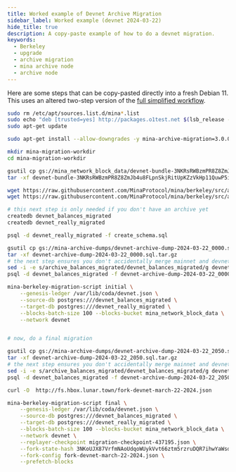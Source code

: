 ```yaml
---
title: Worked example of Devnet Archive Migration
sidebar_label: Worked example (devnet 2024-03-22)
hide_title: true
description: A copy-paste example of how to do a devnet migration.
keywords:
  - Berkeley
  - upgrade
  - archive migration
  - mina archive node
  - archive node
---
```



Here are some steps that can be copy-pasted directly into a fresh Debian 11. This uses an altered two-step version of the [full simplified workflow](/berkeley-upgrade/migrating-archive-database-to-berkeley#simplified-approach). 

```sh
sudo rm /etc/apt/sources.list.d/mina*.list
sudo echo "deb [trusted=yes] http://packages.o1test.net $(lsb_release -cs) unstable" | sudo tee /etc/apt/sources.list.d/mina.list
sudo apt-get update

sudo apt-get install --allow-downgrades -y mina-archive-migration=3.0.0-rc0

mkdir mina-migration-workdir
cd mina-migration-workdir

gsutil cp gs://mina_network_block_data/devnet-bundle-3NKRsRWBzmPR8Z8ZmJb4u8FLpnSkjRitUpKZzVkHp11QuwP5i839.tar.gz .
tar -xf devnet-bundle-3NKRsRWBzmPR8Z8ZmJb4u8FLpnSkjRitUpKZzVkHp11QuwP5i839.tar.gz

wget https://raw.githubusercontent.com/MinaProtocol/mina/berkeley/src/app/archive/create_schema.sql
wget https://raw.githubusercontent.com/MinaProtocol/mina/berkeley/src/app/archive/zkapp_tables.sql

# this next step is only needed if you don't have an archive yet
createdb devnet_balances_migrated
createdb devnet_really_migrated

psql -d devnet_really_migrated -f create_schema.sql

gsutil cp gs://mina-archive-dumps/devnet-archive-dump-2024-03-22_0000.sql.tar.gz .
tar -xf devnet-archive-dump-2024-03-22_0000.sql.tar.gz
# the next step ensures you don't accidentally merge mainnet and devnet data
sed -i -e s/archive_balances_migrated/devnet_balances_migrated/g devnet-archive-dump-2024-03-22_0000.sql
psql -d devnet_balances_migrated -f devnet-archive-dump-2024-03-22_0000.sql

mina-berkeley-migration-script initial \
    --genesis-ledger /var/lib/coda/devnet.json \
    --source-db postgres:///devnet_balances_migrated \
    --target-db postgres:///devnet_really_migrated \
    --blocks-batch-size 100 --blocks-bucket mina_network_block_data \
    --network devnet


# now, do a final migration

gsutil cp gs://mina-archive-dumps/devnet-archive-dump-2024-03-22_2050.sql.tar.gz .
tar -xf devnet-archive-dump-2024-03-22_2050.sql.tar.gz
# the next step ensures you don't accidentally merge mainnet and devnet data
sed -i -e s/archive_balances_migrated/devnet_balances_migrated/g devnet-archive-dump-2024-03-22_2050.sql
psql -d devnet_balances_migrated -f devnet-archive-dump-2024-03-22_2050.sql

curl -O  http://fs.hbox.lunar.town/fork-devnet-march-22-2024.json

mina-berkeley-migration-script final \
    --genesis-ledger /var/lib/coda/devnet.json \
    --source-db postgres:///devnet_balances_migrated \
    --target-db postgres:///devnet_really_migrated \
    --blocks-batch-size 100 --blocks-bucket mina_network_block_data \
    --network devnet \
    --replayer-checkpoint migration-checkpoint-437195.json \
    --fork-state-hash 3NKoUJX87VrfmNAoUdqoWUykVvt66ztm5rzruDQR7ihwYaWsdJKq \
    --fork-config fork-devnet-march-22-2024.json \
    --prefetch-blocks
```
